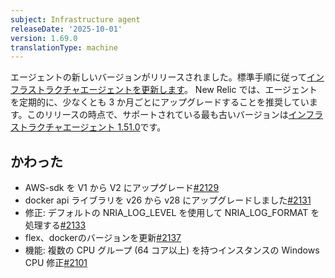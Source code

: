 ```yaml
---
subject: Infrastructure agent
releaseDate: '2025-10-01'
version: 1.69.0
translationType: machine
---
```


エージェントの新しいバージョンがリリースされました。標準手順に従って[インフラストラクチャエージェントを更新します](https://docs.newrelic.com/docs/infrastructure/install-configure-manage-infrastructure/update-or-uninstall/update-infrastructure-agent)。 New Relic では、エージェントを定期的に、少なくとも 3 か月ごとにアップグレードすることを推奨しています。このリリースの時点で、サポートされている最も古いバージョンは[インフラストラクチャエージェント 1.51.0](https://docs.newrelic.com/docs/release-notes/infrastructure-release-notes/infrastructure-agent-release-notes/new-relic-infrastructure-agent-1510/)です。

## かわった

* AWS-sdk を V1 から V2 にアップグレード[#2129](https://github.com/newrelic/infrastructure-agent/pull/2129)
* docker api ライブラリを v26 から v28 にアップグレードしました[#2131](https://github.com/newrelic/infrastructure-agent/pull/2131)
* 修正: デフォルトの NRIA\_LOG\_LEVEL を使用して NRIA\_LOG\_FORMAT を処理する[#2133](https://github.com/newrelic/infrastructure-agent/pull/2133)
* flex、dockerのバージョンを更新[#2137](https://github.com/newrelic/infrastructure-agent/pull/2137)
* 機能: 複数の CPU グループ (64 コア以上) を持つインスタンスの Windows CPU 修正[#2101](https://github.com/newrelic/infrastructure-agent/pull/2101)